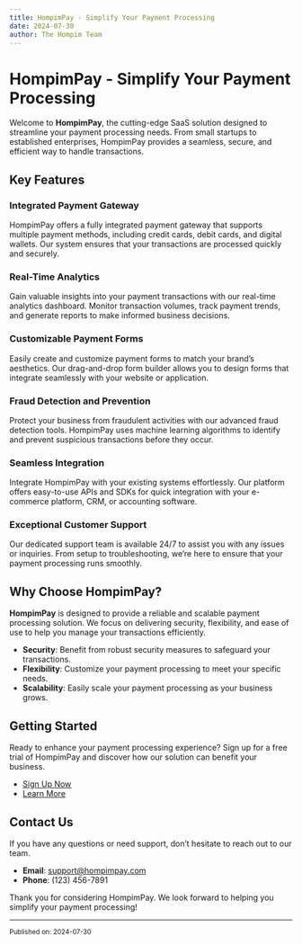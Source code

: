 ```yaml
---
title: HompimPay - Simplify Your Payment Processing
date: 2024-07-30
author: The Hompim Team
---
```


# HompimPay - Simplify Your Payment Processing

Welcome to **HompimPay**, the cutting-edge SaaS solution designed to streamline your payment processing needs. From small startups to established enterprises, HompimPay provides a seamless, secure, and efficient way to handle transactions.

## Key Features

### **Integrated Payment Gateway**

HompimPay offers a fully integrated payment gateway that supports multiple payment methods, including credit cards, debit cards, and digital wallets. Our system ensures that your transactions are processed quickly and securely.

### **Real-Time Analytics**

Gain valuable insights into your payment transactions with our real-time analytics dashboard. Monitor transaction volumes, track payment trends, and generate reports to make informed business decisions.

### **Customizable Payment Forms**

Easily create and customize payment forms to match your brand’s aesthetics. Our drag-and-drop form builder allows you to design forms that integrate seamlessly with your website or application.

### **Fraud Detection and Prevention**

Protect your business from fraudulent activities with our advanced fraud detection tools. HompimPay uses machine learning algorithms to identify and prevent suspicious transactions before they occur.

### **Seamless Integration**

Integrate HompimPay with your existing systems effortlessly. Our platform offers easy-to-use APIs and SDKs for quick integration with your e-commerce platform, CRM, or accounting software.

### **Exceptional Customer Support**

Our dedicated support team is available 24/7 to assist you with any issues or inquiries. From setup to troubleshooting, we’re here to ensure that your payment processing runs smoothly.

## Why Choose HompimPay?

**HompimPay** is designed to provide a reliable and scalable payment processing solution. We focus on delivering security, flexibility, and ease of use to help you manage your transactions efficiently.

-   **Security**: Benefit from robust security measures to safeguard your transactions.
-   **Flexibility**: Customize your payment processing to meet your specific needs.
-   **Scalability**: Easily scale your payment processing as your business grows.

## Getting Started

Ready to enhance your payment processing experience? Sign up for a free trial of HompimPay and discover how our solution can benefit your business.

-   [Sign Up Now](https://hompimpay.com/signup)
-   [Learn More](https://hompimpay.com/features)

## Contact Us

If you have any questions or need support, don’t hesitate to reach out to our team.

-   **Email**: support@hompimpay.com
-   **Phone**: (123) 456-7891

Thank you for considering HompimPay. We look forward to helping you simplify your payment processing!

---

<small>Published on: 2024-07-30</small>
